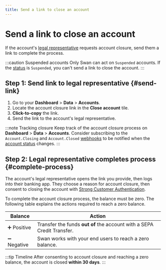 ```yaml
---
title: Send a link to close an account
---
```


# Send a link to close an account

If the account's [legal representative](../../../glossary.mdx#legal-representative) requests account closure, send them a link to complete the process.

:::caution Suspended accounts
Only Swan can act on `Suspended` accounts.
If the [status](../index.mdx#statuses) is `Suspended`, you can't send a link to close the account.
:::

## Step 1: Send link to legal representative {#send-link}

1. Go to your **Dashboard** > **Data** > **Accounts**.
1. Locate the account closure link in the **Close account** tile.
1. **Click-to-copy** the link.
1. Send the link to the account's legal representative.

:::note Tracking closure
Keep track of the account closure process on **Dashboard** > **Data** > **Accounts**.
Consider subscribing to the `Account.Closing` and `Account.Closed` [webhooks](../../../developers/using-api/webhooks.mdx#events-accounts) to be notified when the [account status](../index.mdx#statuses) changes.
:::

## Step 2: Legal representative completes process {#complete-process}

The account's legal representative opens the link you provide, then logs into their banking app.
They choose a reason for account closure, then consent to closing the account with [Strong Customer Authentication](../../users/consent/index.mdx#sca).

To complete the account closure process, the balance must be zero.
The following table explains the actions required to reach a zero balance.

| Balance     | Action                                                                 |
| ----------- | ---------------------------------------------------------------------- |
| ➕ Positive | Transfer the funds **out of** the account with a SEPA Credit Transfer. |
| ➖ Negative | Swan works with your end users to reach a zero balance.                |

:::tip Timeline
After consenting to account closure and reaching a zero balance, the account is closed **within 30 days**.
:::
